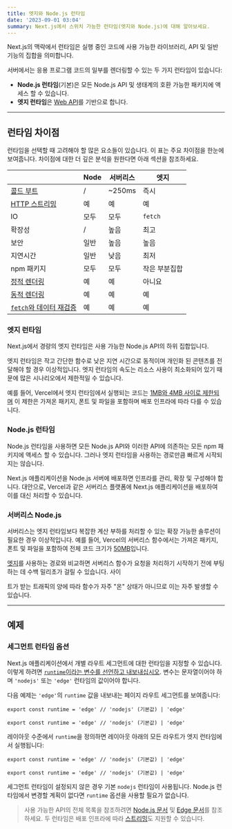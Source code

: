 ```yaml
---
title: 엣지와 Node.js 런타임
date: '2023-09-01 03:04'
summary: Next.js에서 스위치 가능한 런타임(엣지와 Node.js)에 대해 알아보세요.
---
```


<TOCInline toc={props.toc} asDisclosure />

Next.js의 맥락에서 런타임은 실행 중인 코드에 사용 가능한 라이브러리, API 및 일반 기능의 집합을 의미합니다.

서버에서는 응용 프로그램 코드의 일부를 렌더링할 수 있는 두 가지 런타임이 있습니다:

- **Node.js 런타임**(기본)은 모든 Node.js API 및 생태계의 호환 가능한 패키지에 액세스 할 수 있습니다.
- **엣지 런타임**은 [Web API](https://nextjs.org/docs/app/api-reference/edge)를 기반으로 합니다.

---

## 런타임 차이점

런타임을 선택할 때 고려해야 할 많은 요소들이 있습니다. 이 표는 주요 차이점을 한눈에 보여줍니다. 차이점에 대한 더 깊은 분석을 원한다면 아래 섹션을 참조하세요.

|                                                                                                          | Node   | 서버리스 | 엣지                |
| --------------------------------------------------------------------------------------------------------- | ------ | -------- | ------------------- |
| [콜드 부트](https://vercel.com/docs/concepts/get-started/compute#cold-and-hot-boots?utm_source=next-site&utm_medium=docs&utm_campaign=next-website)       | /      | ~250ms   | 즉시                |
| [HTTP 스트리밍](/docs/nextjs/routing/loading-ui-and-streaming)                    | 예     | 예       | 예                 |
| IO                                                                                                       | 모두   | 모두     | `fetch`            |
| 확장성                                                                                                   | /      | 높음     | 최고               |
| 보안                                                                                                     | 일반   | 높음     | 높음               |
| 지연시간                                                                                                | 일반   | 낮음     | 최저               |
| npm 패키지                                                                                               | 모두   | 모두     | 작은 부분집합      |
| [정적 렌더링](/docs/nextjs/rendering/server-components#정적-렌더링-기본-설정)  | 예     | 예       | 아니요             |
| [동적 렌더링](/docs/nextjs/rendering/server-components#동적-렌더링)        | 예     | 예       | 예                 |
| [`fetch`와 데이터 재검증](/docs/nextjs/data-fetching/fetching-caching-and-revalidating#데이터-재검증) | 예 | 예 | 예  |

### 엣지 런타임

Next.js에서 경량의 엣지 런타임은 사용 가능한 Node.js API의 하위 집합입니다.

엣지 런타임은 작고 간단한 함수로 낮은 지연 시간으로 동적이며 개인화 된 콘텐츠를 전달해야 할 경우 이상적입니다. 엣지 런타임의 속도는 리소스 사용이 최소화되어 있기 때문에 많은 시나리오에서 제한적일 수 있습니다.

예를 들어, Vercel에서 엣지 런타임에서 실행되는 코드는 [1MB와 4MB 사이로 제한되며](https://vercel.com/docs/concepts/limits/overview#edge-middleware-and-edge-functions-size) 이 제한은 가져온 패키지, 폰트 및 파일을 포함하며 배포 인프라에 따라 다를 수 있습니다.

### Node.js 런타임

Node.js 런타임을 사용하면 모든 Node.js API와 이러한 API에 의존하는 모든 npm 패키지에 액세스 할 수 있습니다. 그러나 엣지 런타임을 사용하는 경로만큼 빠르게 시작되지는 않습니다.

Next.js 애플리케이션을 Node.js 서버에 배포하면 인프라를 관리, 확장 및 구성해야 합니다. 대안으로, Vercel과 같은 서버리스 플랫폼에 Next.js 애플리케이션을 배포하여 이를 대신 처리할 수 있습니다.

### 서버리스 Node.js

서버리스는 엣지 런타임보다 복잡한 계산 부하를 처리할 수 있는 확장 가능한 솔루션이 필요한 경우 이상적입니다. 예를 들어, Vercel의 서버리스 함수에서는 가져온 패키지, 폰트 및 파일을 포함하여 전체 코드 크기가 [50MB](https://vercel.com/docs/concepts/limits/overview#serverless-function-size)입니다.

[엣지](https://vercel.com/docs/concepts/functions/edge-functions)를 사용하는 경로와 비교하면 서버리스 함수가 요청을 처리하기 시작하기 전에 부팅하는 데 수백 밀리초가 걸릴 수 있습니다. 사이

트가 받는 트래픽의 양에 따라 함수가 자주 "온" 상태가 아니므로 이는 자주 발생할 수 있습니다.

---

## 예제

### 세그먼트 런타임 옵션

Next.js 애플리케이션에서 개별 라우트 세그먼트에 대한 런타임을 지정할 수 있습니다. 이렇게 하려면 [`runtime`이라는 변수를 선언하고 내보내십시오](https://nextjs.org/docs/app/api-reference/file-conventions/route-segment-config). 변수는 문자열이어야 하며 `'nodejs'` 또는 `'edge'` 런타임의 값이어야 합니다.

다음 예제는 `'edge'`의 `runtime` 값을 내보내는 페이지 라우트 세그먼트를 보여줍니다:

```tsx:"app/page.tsx" switcher
export const runtime = 'edge' // 'nodejs' (기본값) | 'edge'
```

```jsx:"app/page.js" switcher
export const runtime = 'edge' // 'nodejs' (기본값) | 'edge'
```

레이아웃 수준에서 `runtime`을 정의하면 레이아웃 아래의 모든 라우트가 엣지 런타임에서 실행됩니다:

```tsx:"app/layout.tsx" switcher
export const runtime = 'edge' // 'nodejs' (기본값) | 'edge'
```

```jsx:"app/layout.js" switcher
export const runtime = 'edge' // 'nodejs' (기본값) | 'edge'
```

세그먼트 런타임이 설정되지 않은 경우 기본 `nodejs` 런타임이 사용됩니다. Node.js 런타임에서 변경할 계획이 없다면 `runtime` 옵션을 사용할 필요가 없습니다.


> 사용 가능한 API의 전체 목록을 참조하려면 [Node.js 문서](https://nodejs.org/docs/latest/api/) 및 [Edge 문서](https://nextjs.org/docs/app/api-reference/edge)를 참조하세요. 두 런타임은 배포 인프라에 따라 [스트리밍](/docs/nextjs/routing/loading-ui-and-streaming)도 지원할 수 있습니다.
